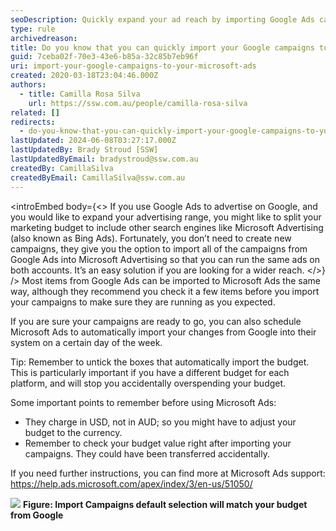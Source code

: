 ```yaml
---
seoDescription: Quickly expand your ad reach by importing Google Ads campaigns to Microsoft Advertising and get started with a seamless transition.
type: rule
archivedreason:
title: Do you know that you can quickly import your Google campaigns to your Microsoft Ads?
guid: 7ceba02f-70e3-43e6-b85a-32c85b7eb96f
uri: import-your-google-campaigns-to-your-microsoft-ads
created: 2020-03-18T23:04:46.000Z
authors:
  - title: Camilla Rosa Silva
    url: https://ssw.com.au/people/camilla-rosa-silva
related: []
redirects:
  - do-you-know-that-you-can-quickly-import-your-google-campaigns-to-your-microsoft-ads
lastUpdated: 2024-06-08T03:27:17.000Z
lastUpdatedBy: Brady Stroud [SSW]
lastUpdatedByEmail: bradystroud@ssw.com.au
createdBy: CamillaSilva
createdByEmail: CamillaSilva@ssw.com.au
---
```


<introEmbed
  body={<>
If you use Google Ads to advertise on Google, and you would like to expand your advertising range, you might like to split your marketing budget to include other search engines like Microsoft Advertising (also known as Bing Ads). Fortunately, you don’t need to create new campaigns, they give you the option to import all of the campaigns from Google Ads into Microsoft Advertising so that you can run the same ads on both accounts. It’s an easy solution if you are looking for a wider reach.
  </>}
/>
Most items from Google Ads can be imported to Microsoft Ads the same way, although they recommend you check it a few items before you import your campaigns to make sure they are running as you expected.

If you are sure your campaigns are ready to go, you can also schedule Microsoft Ads to automatically import your changes from Google into their system on a certain day of the week.

Tip: Remember to untick the boxes that automatically import the budget. This is particularly important if you have a different budget for each platform, and will stop you accidentally overspending your budget.

Some important points to remember before using Microsoft Ads:

- They charge in USD, not in AUD; so you might have to adjust your budget to the currency.
- Remember to check your budget value right after importing your campaigns. They could have been transferred accidentally.

If you need further instructions, you can find more at Microsoft Ads support: https://help.ads.microsoft.com/apex/index/3/en-us/51050/

![](/uploads/rules/import-your-google-campaigns-to-your-microsoft-ads/Msads.png)
**Figure: Import Campaigns default selection will match your budget from Google**
